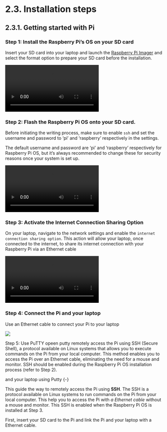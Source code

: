 # 2.3. Installation steps {.unnumbered}

## 2.3.1. Getting started with Pi

### Step 1: Install the Raspberry Pi's OS on your SD card
Insert your SD card into your laptop and launch the [Raspberry Pi Imager](https://www.raspberrypi.com/software/) and select the format option to prepare your SD card before the installation.

![](material/ch2/format-SD.mp4)

### Step 2: Flash the Raspberry Pi OS onto your SD card. 
Before initiating the writing process, make sure to enable `ssh` and set the username and password to 'pi' and 'raspberry' respectively in the settings.

::: {.callout-note}
The default username and password are 'pi' and 'raspberry' respectively for Raspberry Pi OS, but it's always recommended to change these for security reasons once your system is set up.
:::

![](material/ch2/write-SD.mp4)

### Step 3: Activate the Internet Connection Sharing Option
On your laptop, navigate to the network settings and enable the `internet connection sharing option`. This action will allow your laptop, once connected to the internet, to share its internet connection with your Raspberry Pi via an Ethernet cable

![](material/ch2/share-network.mp4)


### Step 4: Connect the Pi and your laptop
Use an Ethernet cable to connect your Pi to your laptop

![](material/ch2/connect-pi.jpg)

Step 5: Use PuTTY 
opeen putty remotely access the Pi using SSH (Secure Shell), a protocol available on Linux systems that allows you to execute commands on the Pi from your local computer. This method enables you to access the Pi over an Ethernet cable, eliminating the need for a mouse and monitor. SSH should be enabled during the Raspberry Pi OS installation process (refer to Step 2).


and your laptop using Putty {-}






This guide the way to remotely access the Pi using **SSH**. The SSH is a protocol available on Linux systems to run commands on the Pi from your local computer. This help you to access the Pi with *a Ethernet cable* without a mouse and monitor. This SSH is enabled when the Raspberry Pi OS is installed at Step 3.

First, insert your SD card to the Pi and link the Pi and your laptop with a Ethernet cable.  


